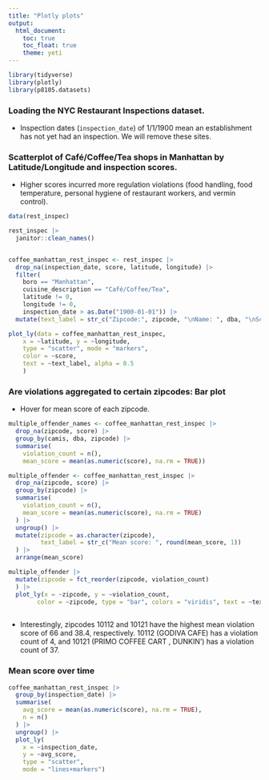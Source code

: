 ```yaml
---
title: "Plotly plots"
output: 
  html_document:
    toc: true
    toc_float: true
    theme: yeti
---
```


```r
library(tidyverse)
library(plotly)
library(p8105.datasets)
```

### Loading the NYC Restaurant Inspections dataset.

* Inspection dates (`inspection_date`) of 1/1/1900 mean an establishment has not yet had an inspection. We will remove these sites.

### Scatterplot of Café/Coffee/Tea shops in Manhattan by Latitude/Longitude and inspection scores.

* Higher scores incurred more regulation violations (food handling, food temperature, personal hygiene of restaurant workers, and vermin control).

```r
data(rest_inspec)

rest_inspec |> 
  janitor::clean_names()


coffee_manhattan_rest_inspec <- rest_inspec |> 
  drop_na(inspection_date, score, latitude, longitude) |> 
  filter(
    boro == "Manhattan",
    cuisine_description == "Café/Coffee/Tea",
    latitude != 0,
    longitude != 0,
    inspection_date > as.Date("1900-01-01")) |> 
  mutate(text_label = str_c("Zipcode:", zipcode, "\nName: ", dba, "\nScore: ", score ))

plot_ly(data = coffee_manhattan_rest_inspec,
    x = ~latitude, y = ~longitude, 
    type = "scatter", mode = "markers",
    color = ~score,
    text = ~text_label, alpha = 0.5
    )
```

### Are violations aggregated to certain zipcodes: Bar plot

* Hover for mean score of each zipcode.

```r

multiple_offender_names <- coffee_manhattan_rest_inspec |> 
  drop_na(zipcode, score) |> 
  group_by(camis, dba, zipcode) |> 
  summarise(
    violation_count = n(),
    mean_score = mean(as.numeric(score), na.rm = TRUE))

multiple_offender <- coffee_manhattan_rest_inspec |> 
  drop_na(zipcode, score) |> 
  group_by(zipcode) |> 
  summarise(
    violation_count = n(),
    mean_score = mean(as.numeric(score), na.rm = TRUE)
  ) |> 
  ungroup() |> 
  mutate(zipcode = as.character(zipcode),
         text_label = str_c("Mean score: ", round(mean_score, 1))
  ) |> 
  arrange(mean_score)

multiple_offender |> 
  mutate(zipcode = fct_reorder(zipcode, violation_count)
  ) |>
  plot_ly(x = ~zipcode, y = ~violation_count, 
        color = ~zipcode, type = "bar", colors = "viridis", text = ~text_label)
  
```

* Interestingly, zipcodes 10112 and 10121 have the highest mean violation score of 66 and 38.4, respectively. 10112 (GODIVA CAFE) has a violation count of 4, and 10121 (PRIMO COFFEE CART
, DUNKIN') has a violation count of 37.

### Mean score over time

```r
coffee_manhattan_rest_inspec |> 
  group_by(inspection_date) |> 
  summarise(
    avg_score = mean(as.numeric(score), na.rm = TRUE),
    n = n()
  ) |> 
  ungroup() |> 
  plot_ly(
    x = ~inspection_date,
    y = ~avg_score,
    type = "scatter",
    mode = "lines+markers")
```


